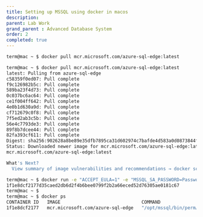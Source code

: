 ```yaml
---
title: Setting up MSSQL using docker in macos
description:
parent: Lab Work
grand_parent : Advanced Database System
order: 2
completed: true
---
```


```bash 
term@mac ~ $ docker pull mcr.microsoft.com/azure-sql-edge:latest
```

```bash 
term@mac ~ $ docker pull mcr.microsoft.com/azure-sql-edge:latest
latest: Pulling from azure-sql-edge
c58359f0ed07: Pull complete
f9c126982b5c: Pull complete
589ba23f4d73: Pull complete
0c037bc6ac64: Pull complete
ce1f004ff642: Pull complete
4e0b1d630a9d: Pull complete
cf712679c0f8: Pull complete
7f5ed2ab3c5b: Pull complete
56e4c7793de3: Pull complete
89f8b7dcee44: Pull complete
82fa393cf611: Pull complete
Digest: sha256:902628a8be89e35dfb7895ca31d602974c7bafde4d583a0d0873844feb1c42cf
Status: Downloaded newer image for mcr.microsoft.com/azure-sql-edge:latest
mcr.microsoft.com/azure-sql-edge:latest

What's Next?
  View summary of image vulnerabilities and recommendations → docker scout quickview mcr.microsoft.com/azure-sql-edge:latest

```

```bash 
term@mac ~ $ docker run -e "ACCEPT_EULA=1" -e "MSSQL_SA_PASSWORD=Password123" -e "MSSQL_PID=Developer" -e "MSSQL_USER=SA" -p 1433:1433 -d --name=sql mcr.microsoft.com/azure-sql-edge
1f1e8dcf2177d35caed2db6d2f4b6bee0799f2b2a66eced52d76305ae0181c67
term@mac ~ $
term@mac ~ $ docker ps
CONTAINER ID   IMAGE                              COMMAND                  CREATED         STATUS         PORTS                              NAMES
1f1e8dcf2177   mcr.microsoft.com/azure-sql-edge   "/opt/mssql/bin/perm…"   5 seconds ago   Up 4 seconds   1401/tcp, 0.0.0.0:1433->1433/tcp   sql
```